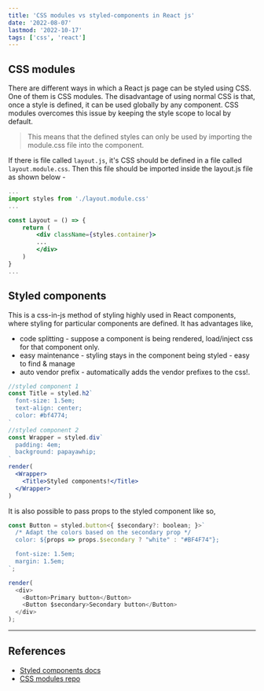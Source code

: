 ```yaml
---
title: 'CSS modules vs styled-components in React js'
date: '2022-08-07'
lastmod: '2022-10-17'
tags: ['css', 'react']
---
```


## CSS modules

There are different ways in which a React js page can be styled using CSS. One of them is CSS modules. The disadvantage of using normal CSS is that, once a style is defined, it can be used globally by any component. CSS modules overcomes this issue by keeping the style scope to local by default.

> This means that the defined styles can only be used by importing the module.css file into the component.

If there is file called `layout.js`, it's CSS should be defined in a file called `layout.module.css`. Then this file should be imported inside the layout.js file as shown below -

```jsx
...
import styles from './layout.module.css'
...

const Layout = () => {
    return (
        <div className={styles.container}>
        ...
        </div>
    )
}
...

```

## Styled components

This is a css-in-js method of styling highly used in React components, where styling for particular components are defined. It has advantages like,

- code splitting - suppose a component is being rendered, load/inject css for that component only.
- easy maintenance - styling stays in the component being styled - easy to find & manage
- auto vendor prefix - automatically adds the vendor prefixes to the css!.

```jsx
//styled component 1
const Title = styled.h2`
  font-size: 1.5em;
  text-align: center;
  color: #bf4774;
`
//styled component 2
const Wrapper = styled.div`
  padding: 4em;
  background: papayawhip;
`
render(
  <Wrapper>
    <Title>Styled components!</Title>
  </Wrapper>
)
```

It is also possible to pass props to the styled component like so,

```javascript
const Button = styled.button<{ $secondary?: boolean; }>`
  /* Adapt the colors based on the secondary prop */
  color: ${props => props.$secondary ? "white" : "#BF4F74"};

  font-size: 1.5em;
  margin: 1.5em;
`;

render(
  <div>
    <Button>Primary button</Button>
    <Button $secondary>Secondary button</Button>
  </div>
);
```

---

## References

- [Styled components docs](https://styled-components.com/docs/basics)
- [CSS modules repo](https://github.com/css-modules/css-modules)
